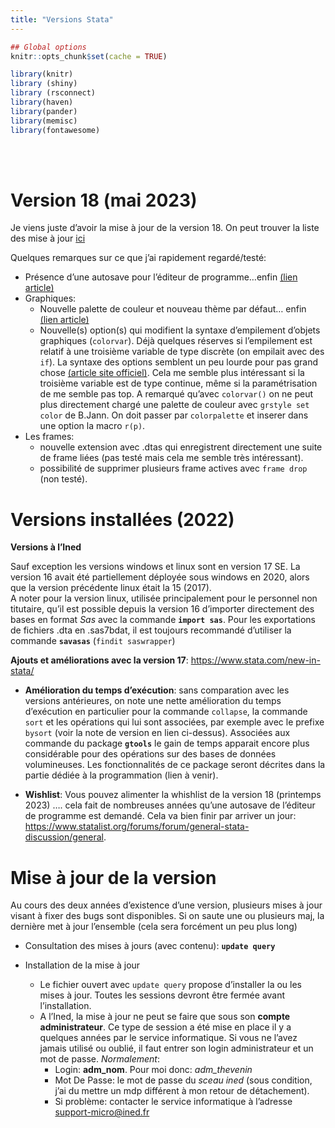 ```yaml
---
title: "Versions Stata"
---
```



```r
## Global options
knitr::opts_chunk$set(cache = TRUE)

library(knitr)
library (shiny)
library (rsconnect)
library(haven)
library(pander)
library(memisc)
library(fontawesome)
```

<br><br>

# **Version 18 (mai 2023)**

Je viens juste d'avoir la mise à jour de la version 18. On peut trouver la liste des mise à jour [ici](https://www.stata.com/new-in-stata/)

Quelques remarques sur ce que j'ai rapidement regardé/testé:

- Présence d'une autosave pour l'éditeur de programme...enfin [(lien article)](https://mthevenin.github.io/stata_fr/articles/index/posts/autosave/autosave.html)
- Graphiques: 
  - Nouvelle palette de couleur et nouveau thème par défaut... enfin [(lien article)](https://mthevenin.github.io/stata_graphiques/formation/formation23.html)
  - Nouvelle(s) option(s) qui modifient la syntaxe d'empilement d'objets graphiques (`colorvar`). Déjà quelques réserves si l'empilement est relatif à une troisième variable de type discrète (on empilait avec des `if`). La syntaxe des options semblent un peu lourde pour pas grand chose [(article site officiel)](https://www.stata.com/new-in-stata/graph-colors-by-variable/). Cela me semble plus intéressant si la troisième variable est de type continue, même si la paramétrisation de me semble pas top. A remarqué qu'avec `colorvar()` on ne peut plus directement chargé une palette de couleur avec `grstyle set color` de B.Jann. On doit passer par `colorpalette` et inserer dans une option la macro `r(p)`.  
- Les frames:
  - nouvelle extension avec .dtas qui enregistrent directement une suite de frame liées (pas testé mais cela me semble très intéressant).
  - possibilité de supprimer plusieurs frame actives avec `frame drop` (non testé).


# **Versions installées (2022)**

**Versions à l'Ined**  

Sauf exception les versions windows et linux sont en version 17 SE. La version 16 avait été partiellement déployée sous windows en 2020, alors que la version précédente linux était la 15 (2017).  
A noter pour la version linux, utilisée principalement pour le personnel non titutaire, qu'il est possible depuis la version 16 d'importer directement des bases en format *Sas* avec la commande **`import sas`**. Pour les exportations de fichiers .dta en .sas7bdat, il est toujours recommandé d'utiliser la commande **`savasas`** (`findit saswrapper`)   


**Ajouts et améliorations avec la version 17**:  <https://www.stata.com/new-in-stata/> 

- **Amélioration du temps d'exécution**: sans comparation avec les versions antérieures, on note une nette amélioration du temps d'exécution en particulier pour la commande `collapse`, la commande `sort` et les opérations qui lui sont associées, par exemple avec le prefixe `bysort` (voir la note de version en lien ci-dessus). Associées aux commande du package **`gtools`** le gain de temps apparait encore plus considérable pour des opérations sur des bases de données volumineuses. Les fonctionnalités de ce package seront décrites dans la partie dédiée à la programmation (lien à venir).

- **Wishlist**: Vous pouvez alimenter la whishlist de la version 18 (printemps 2023) .... cela fait de nombreuses années qu'une autosave de l'éditeur de programme est demandé. Cela va bien finir par arriver un jour: <https://www.statalist.org/forums/forum/general-stata-discussion/general>.


# Mise à jour de la version

Au cours des deux années d'existence d'une version, plusieurs mises à jour visant à fixer des bugs sont disponibles. Si on saute une ou plusieurs maj, la dernière met à jour l'ensemble (cela sera forcément un peu plus long)

* Consultation des mises à jours (avec contenu): **`update query`**

* Installation de la mise à jour
  - Le fichier ouvert avec `update query` propose d'installer la ou les mises à jour. Toutes les sessions devront être fermée avant l'installation.
  - A l'Ined, la mise à jour ne peut se faire que sous son **compte administrateur**. Ce type de session a été mise en place il y a quelques années par le service informatique. Si vous ne l'avez jamais utilisé ou oublié, il faut entrer son login administrateur et un mot de passe.  *Normalement*:
    - Login: **adm_nom**. Pour moi donc: *adm_thevenin*
    - Mot De Passe: le mot de passe du *sceau ined* (sous condition, j'ai du mettre un mdp différent à mon retour de détachement). 
    - Si problème: contacter le service informatique à l'adresse <support-micro@ined.fr>  
    
    
    







